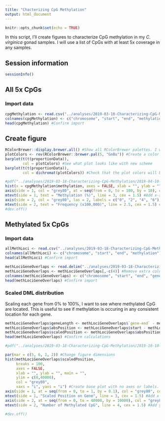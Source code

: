 ```yaml
---
title: "Chacterizing CpG Methylation"
output: html_document
---
```


```r
knitr::opts_chunk$set(echo = TRUE)
```

In this script, I'll create figures to characterize CpG methylation in my *C. virginica* gonad samples. I will use a list of CpGs with at least 5x coverage in any samples.

## Session information

```r
sessionInfo()
```

## All 5x CpGs

### Import data

```r
cpgMethylation <- read.csv("../analyses/2019-03-18-Characterizing-CpG-Methylation/2019-04-09-All-5x-CpGs.csv", header = FALSE) #Import file with CpG methylation for all loci with 5x coverage
colnames(cpgMethylation) <- c("chromosome", "start", "end", "methylation") #Add column names
head(cpgMethylation) #Confirm import
```

## Create figure

```r
RColorBrewer::display.brewer.all() #Show all RColorBrewer palettes. I will choose greens.
plotColors <- rev(RColorBrewer::brewer.pal(5, "GnBu")) #Create a color palette for the barplots. Use 5 green-blue shades from RColorBrewer. Reverse theorder so the darkest shade is used first.
barplot(t(t(proportionData)),
        col = plotColors) #See what plot looks like with new scheme
barplot(t(t(proportionData)),
        col = dichromat(plotColors)) #Check that the plot colors will be easy to interpret for those with color blindess
```

```r
#pdf("../analyses/2019-03-18-Characterizing-CpG-Methylation/2019-04-10-5x-CpG-Frequency-Distribution.pdf", width = 11, height = 8.5)
hist(x = cpgMethylation$methylation, axes = FALSE, xlab = "", ylab = "", main = "", col = plotColors[2], xaxs = "i", yaxs = "i") #Create base plot
axis(side = 1, col = "grey80", at = seq(from = 0, to = 100, by = 10), cex.axis = 1.2) #Add x-axis
mtext(side = 1, text = "Methylation (%)", line = 3, cex = 1.5) #Add x-axis label
axis(side = 2, col = "grey80", las = 2, labels = c("0", "2", "4", "6"), at = c(0, 2e+05, 4e+05, 6e+05), cex.axis = 1.2) #add y-axis
mtext(side = 2, text = "Frequency (x100,000)", line = 2.5, cex = 1.5) #Add y-axis label
#dev.off()
```

## Methylated 5x CpGs

### Import data

```r
allMethLoci <- read.csv("../analyses/2019-03-18-Characterizing-CpG-Methylation/2019-04-09-All-5x-CpG-Loci-Methylated.csv", header = FALSE) #Import file with positions of all methylated loci with 5x coverage
colnames(allMethLoci) <- c("chromosome", "start", "end", "methylation") #Add column names
head(allMethLoci) #Confirm import
```

```r
methLociGeneOverlaps <- read.delim("../analyses/2019-03-18-Characterizing-CpG-Methylation/2019-05-29-All5xCpGs-Genes.txt", header = FALSE, sep = "\t") #Import file with overlaps for methylated loci and genes
methLociGeneOverlaps <- methLociGeneOverlaps[,-c(4)] #Remove extra column
colnames(methLociGeneOverlaps) <- c("chromosome", "start", "end", "gene-start", "gene-end") #Add column names
head(methLociGeneOverlaps) #Confirm import
```

### Scaled DML distribution

Scaling each gene from 0% to 100%, I want to see where methylated CpG are located. This is useful to see if methylation is occuring in any consistent location for each gene. 

```r
methLociGeneOverlaps$geneLength <- methLociGeneOverlaps$`gene-end` - methLociGeneOverlaps$`gene-start` #Calculate gene length
methLociGeneOverlaps$absPosition <- methLociGeneOverlaps$start - methLociGeneOverlaps$`gene-start` #Calculate the absolute position of the methylated CpG in the gene
methLociGeneOverlaps$scaledPosition <- methLociGeneOverlaps$absPosition / methLociGeneOverlaps$geneLength #Calculate the scaled position of the methylated CpG in the gene
head(methLociGeneOverlaps) #Confirm calculations
```

```r
#pdf("../analyses/2019-03-18-Characterizing-CpG-Methylation/2019-10-10-Scaled-Gene-Methylated-Loci.pdf", height = 8.5, width = 11)

par(mar = c(5, 6, 2, 2)) #Change figure dimensions
hist(methLociGeneOverlaps$scaledPosition, 
     breaks = 100,
     axes = FALSE,
     xlab = "", ylab = "", main = "",
     ylim = c(0,40000),
     col = "grey80",
     xaxs = "i", yaxs = "i") #Create base plot with no axes or labels. Include breaks at each percent.
axis(side = 1, at = seq(from = 0, to = 1, by = 0.1), col = "grey80", cex = 1.2) #Add x-axis
mtext(side = 1, "Scaled Position on Gene", line = 3, cex = 1.5) #Add x-axis label
axis(side = 2, at = seq(from = 0, to = 40000, by = 10000), col = "grey80", las = 2, cex = 1.2) #Add y-axis
mtext(side = 2, "Number of Methylated CpG", line = 4, cex = 1.5) #Add y-axis label

#dev.off()
```
